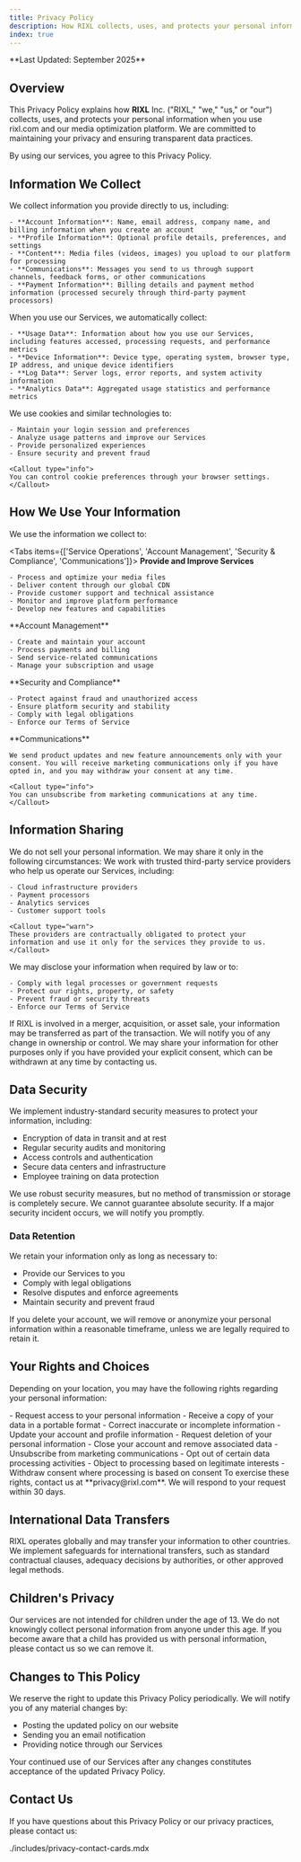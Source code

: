 ```yaml
---
title: Privacy Policy
description: How RIXL collects, uses, and protects your personal information when you use our content delivery platform and services.
index: true
---
```



<Callout type="info">
**Last Updated: September 2025**
</Callout>

## Overview

This Privacy Policy explains how **RIXL** Inc. ("RIXL," "we," "us," or "our") collects, uses, and protects your personal information when you use rixl.com and our media optimization platform. We are committed to maintaining your privacy and ensuring transparent data practices.

<Callout type="warn">
By using our services, you agree to this Privacy Policy.
</Callout>



## Information We Collect

<Cards>
  <Card title="Information You Provide" description="Data you directly share with us">
    We collect information you provide directly to us, including:

    - **Account Information**: Name, email address, company name, and billing information when you create an account
    - **Profile Information**: Optional profile details, preferences, and settings
    - **Content**: Media files (videos, images) you upload to our platform for processing
    - **Communications**: Messages you send to us through support channels, feedback forms, or other communications
    - **Payment Information**: Billing details and payment method information (processed securely through third-party payment processors)
  </Card>


  <Card title="Information We Collect Automatically" description="Data gathered during your use of our services">
    When you use our Services, we automatically collect:

    - **Usage Data**: Information about how you use our Services, including features accessed, processing requests, and performance metrics
    - **Device Information**: Device type, operating system, browser type, IP address, and unique device identifiers
    - **Log Data**: Server logs, error reports, and system activity information
    - **Analytics Data**: Aggregated usage statistics and performance metrics
  </Card>

  <Card title="Cookies and Tracking Technologies" description="Technologies that enhance your experience">
    We use cookies and similar technologies to:

    - Maintain your login session and preferences
    - Analyze usage patterns and improve our Services
    - Provide personalized experiences
    - Ensure security and prevent fraud

    <Callout type="info">
    You can control cookie preferences through your browser settings.
    </Callout>
  </Card>
</Cards>



## How We Use Your Information

We use the information we collect to:

<Tabs items={['Service Operations', 'Account Management', 'Security & Compliance', 'Communications']}>
  <Tab value="Service Operations">
    **Provide and Improve Services**

    - Process and optimize your media files
    - Deliver content through our global CDN
    - Provide customer support and technical assistance
    - Monitor and improve platform performance
    - Develop new features and capabilities
  </Tab>

  <Tab value="Account Management">
    **Account Management**

    - Create and maintain your account
    - Process payments and billing
    - Send service-related communications
    - Manage your subscription and usage
  </Tab>

  <Tab value="Security & Compliance">
    **Security and Compliance**

    - Protect against fraud and unauthorized access
    - Ensure platform security and stability
    - Comply with legal obligations
    - Enforce our Terms of Service
  </Tab>

  <Tab value="Communications">
    **Communications**

    We send product updates and new feature announcements only with your consent. You will receive marketing communications only if you have opted in, and you may withdraw your consent at any time.

    <Callout type="info">
    You can unsubscribe from marketing communications at any time.
    </Callout>
  </Tab>
</Tabs>



## Information Sharing

<Callout type="info">
We do not sell your personal information. We may share it only in the following circumstances:
</Callout>

<Cards>
  <Card title="Service Providers" description="Trusted partners who help operate our services">
    We work with trusted third-party service providers who help us operate our Services, including:

    - Cloud infrastructure providers
    - Payment processors
    - Analytics services
    - Customer support tools

    <Callout type="warn">
    These providers are contractually obligated to protect your information and use it only for the services they provide to us.
    </Callout>
  </Card>

  <Card title="Legal Requirements" description="When required by law or for protection">
    We may disclose your information when required by law or to:

    - Comply with legal processes or government requests
    - Protect our rights, property, or safety
    - Prevent fraud or security threats
    - Enforce our Terms of Service
  </Card>

  <Card title="Business Transfers" description="In case of corporate changes">
    If RIXL is involved in a merger, acquisition, or asset sale, your information may be transferred as part of the transaction. We will notify you of any change in ownership or control.
  </Card>

  <Card title="With Your Consent" description="Only when you explicitly agree">
    We may share your information for other purposes only if you have provided your explicit consent, which can be withdrawn at any time by contacting us.
  </Card>
</Cards>



## Data Security

We implement industry-standard security measures to protect your information, including:

- Encryption of data in transit and at rest
- Regular security audits and monitoring
- Access controls and authentication
- Secure data centers and infrastructure
- Employee training on data protection

<Callout type="warn">
We use robust security measures, but no method of transmission or storage is completely secure. We cannot guarantee absolute security. If a major security incident occurs, we will notify you promptly.
</Callout>

### Data Retention

We retain your information only as long as necessary to:

- Provide our Services to you
- Comply with legal obligations
- Resolve disputes and enforce agreements
- Maintain security and prevent fraud

<Callout type="info">
If you delete your account, we will remove or anonymize your personal information within a reasonable timeframe, unless we are legally required to retain it.
</Callout>



## Your Rights and Choices

Depending on your location, you may have the following rights regarding your personal information:

<Cards>
  <Card title="Access and Portability" description="Get your data">
    - Request access to your personal information
    - Receive a copy of your data in a portable format
  </Card>

  <Card title="Correction and Updates" description="Keep data accurate">
    - Correct inaccurate or incomplete information
    - Update your account and profile information
  </Card>

  <Card title="Deletion" description="Remove your data">
    - Request deletion of your personal information
    - Close your account and remove associated data
  </Card>

  <Card title="Opt-Out" description="Control communications">
    - Unsubscribe from marketing communications
    - Opt out of certain data processing activities
  </Card>

  <Card title="Data Processing Objections" description="Control how we use your data">
    - Object to processing based on legitimate interests
    - Withdraw consent where processing is based on consent
  </Card>
</Cards>

<Callout type="info">
To exercise these rights, contact us at **privacy@rixl.com**. We will respond to your request within 30 days.
</Callout>



## International Data Transfers

<Callout type="info">
RIXL operates globally and may transfer your information to other countries. We implement safeguards for international transfers, such as standard contractual clauses, adequacy decisions by authorities, or other approved legal methods.
</Callout>

## Children's Privacy

<Callout type="warn">
Our services are not intended for children under the age of 13. We do not knowingly collect personal information from anyone under this age. If you become aware that a child has provided us with personal information, please contact us so we can remove it.
</Callout>

## Changes to This Policy

We reserve the right to update this Privacy Policy periodically. We will notify you of any material changes by:

- Posting the updated policy on our website
- Sending you an email notification
- Providing notice through our Services

<Callout type="warn">
Your continued use of our Services after any changes constitutes acceptance of the updated Privacy Policy.
</Callout>

## Contact Us

If you have questions about this Privacy Policy or our privacy practices, please contact us:

<include>./includes/privacy-contact-cards.mdx</include>